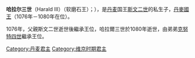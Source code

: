 '''哈拉尔三世'''（Harald III）（软磨石王）{{lang-da|'''Harald Hen'''}}；{{bd|約1040年||1080年|4月17日}}），是[[丹麦|丹麦]]国王[[斯文二世|斯文二世]]的私生子，[[丹麥國王|丹麥國王]]（1076年－1080年在位）。

1076年，父親斯文二世逝世後繼承王位，哈拉爾三世於1080年逝世，由弟弟[[克努特四世|克努特四世]]繼承王位。


{{S-start}}
{{S-hou|[[埃斯特德遜王朝|埃斯特德遜王朝]]||1040年|1080年|4月17日|name=哈拉爾三世}}
{{s-reg}}
{{s-before|[[斯文二世|斯文二世]]}}
{{s-title|[[丹麥君主列表|丹麥國王]]|1076年－1080年}}
{{s-after|[[克努特四世|克努特四世]]}}
{{end box}}

{{丹麥君主}}
[[Category:丹麦君主|Category:丹麦君主]]
[[Category:维京时期君主|Category:维京时期君主]]